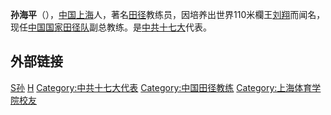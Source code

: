 '''孙海平'''（{{bd|1955年|1月|catIdx=S孙}}），[[中国|中国]][[上海|上海]]人，著名[[田径|田径]]教练员，因培养出世界110米欄王[[刘翔|刘翔]]而闻名，现任[[中国国家田径队|中国国家田径队]]副总教练。是[[中共十七大|中共十七大]]代表。

==外部链接==
{{CCTV体坛风云最佳教练}}

{{China-sport-bio-stub}}

[[Category:上海人|S孙]]
[[Category:孫姓|H]]
[[Category:中共十七大代表|Category:中共十七大代表]]
[[Category:中国田径教练|Category:中国田径教练]]
[[Category:上海体育学院校友|Category:上海体育学院校友]]